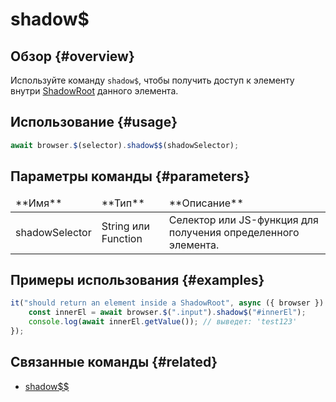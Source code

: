 # shadow$

## Обзор {#overview}

Используйте команду `shadow$`, чтобы получить доступ к элементу внутри [ShadowRoot][shadow-root] данного элемента.

## Использование {#usage}

```javascript
await browser.$(selector).shadow$$(shadowSelector);
```

## Параметры команды {#parameters}

<table>
<thead>
<tr><td>**Имя**</td><td>**Тип**</td><td>**Описание**</td></tr>
</thead>
<tbody>
<tr><td>shadowSelector</td><td>String или Function</td><td>Селектор или JS-функция для получения определенного элемента.</td></tr>

</tbody>
</table>

## Примеры использования {#examples}

```javascript
it("should return an element inside a ShadowRoot", async ({ browser }) => {
    const innerEl = await browser.$(".input").shadow$("#innerEl");
    console.log(await innerEl.getValue()); // выведет: 'test123'
});
```

## Связанные команды {#related}

-   [shadow$$](./shadowDollarDollar)

[shadow-root]: https://developer.mozilla.org/en-US/docs/Web/API/ShadowRoot
